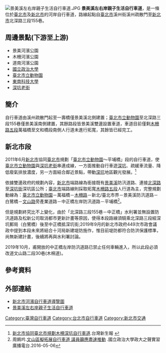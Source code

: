 [[File:景美溪左右岸親子生活自行車道.JPG|right]]
'''景美溪左右岸親子生活自行車道'''，是一條位於[[臺北市|臺北市]]及[[新北市|新北市]]的河岸自行車道，路線起點自[[臺北市|臺北市]]溪州街溪州疏散門至[[新北市|新北市]]北深路三段155巷。

==周邊景點(下游至上游)==
*景美河濱公園
*木柵河濱公園
*道南河濱公園
*[[國立政治大學|國立政治大學]]
*[[臺北市立動物園|臺北市立動物園]]
*[[東南科技大學|東南科技大學]]
*[[深坑老街|深坑老街]]

==簡介==
自行車道由溪州疏散門起至一壽橋僅景美溪北側建置；[[臺北市立動物園|臺北市立動物園]]至北深路三段155巷僅景美溪南側建置，其餘路段皆景美溪雙邊設置車道，車道目前僅剩[[木柵路|木柵路五段]]萬福橋至文和橋段南側人行道未進行拓寬，其餘皆已經完工。


==新北市段==
2011年6月[[新北市|新北市]]協同[[臺北市|臺北市]]規劃「[[臺北市立動物園|臺北市立動物園]]～平埔橋」段的自行車道，使[[臺北市立動物園|臺北市立動物園]]與[[深坑老街|深坑老街]]串連成線，一方面推動自行車遊[[深坑區|深坑]]、疏緩車流量、降低廢氣排放濃度，另一方面結合鄰近景點，帶動[[深坑區|深坑]]地區觀光發展。<ref>[http://61.222.185.194/?FID=14&CID=114583 新北市協同臺北市規劃木柵深坑自行車道].台灣新生報 {{Wayback|url=http://61.222.185.194/?FID=14&CID=114583 |date=20191004090927 }}</ref>

依據雙邊政府的規劃內容，[[新北市|新北市]]端路線為銜接既有[[景美溪|景美溪]]防汛道路、連接[[北深路|北深路]]至[[深坑老街|深坑街]]深坑區公所；[[臺北市|臺北市]]端路線則採取拓寬[[木柵路|木柵路五段]]人行道為主，完整規劃動線為：[[臺北市立動物園|臺北市立動物園]]－萬福橋－[[木柵路|木柵路]]－新北/臺北市界－景美溪防汛道路－白鷺橋－[[文山路|文山路]]旁產業道路－中正橋左岸防汛道路－平埔橋<ref>周姵吟.[https://vnccu.nccu.edu.tw/zh_tw/news/%E6%96%87%E5%B1%B1%E5%8D%80%E6%93%AC%E6%8B%93%E5%B1%95%E8%87%AA%E8%A1%8C%E8%BB%8A%E9%81%93-%E8%AD%B0%E5%93%A1%E7%B1%B2%E6%87%89%E7%9B%A1%E9%80%9F%E6%8E%A8%E5%8B%95-31328562 文山區擬拓展自行車道 議員籲應盡速推動] {{Wayback|url=https://vnccu.nccu.edu.tw/zh_tw/news/%E6%96%87%E5%B1%B1%E5%8D%80%E6%93%AC%E6%8B%93%E5%B1%95%E8%87%AA%E8%A1%8C%E8%BB%8A%E9%81%93-%E8%AD%B0%E5%93%A1%E7%B1%B2%E6%87%89%E7%9B%A1%E9%80%9F%E6%8E%A8%E5%8B%95-31328562 |date=20180922101836 }}.國立政治大學政大之聲實習廣播電台.2016-05-06</ref>。

但是規劃終究比不上變化，由於「北深路三段155巷－中正橋」水利署並無設置防汛道路及松新公司取消都市更新計畫等原因，使得本段路線須騎乘北深路三段經深坑郵局（白鷺橋）後至中正橋抵深坑街;2019年9月的新北市政府449次市政會議政中提到本段未來將結合十河局新建堤防施作，惟目前堤防都符合防洪保護標準，尚無新建計畫，後續將再與水利署討論。

2019年10月，甫開放的中正橋左岸防汛道路已禁止任何車輛進入，所以此段必須改道文山路二段30巷(木棉道)。

== 參考資料 ==
{{Reflist}}

== 外部連結 ==
*[https://water.ntpc.gov.tw/News/Detail/1543.htm 新北市河濱自行車道導覽圖] {{Wayback|url=https://water.ntpc.gov.tw/News/Detail/1543.htm |date=20190422145849 }}
*[http://riversidepark.taipei/BikePath/index.aspx 景美溪左右岸親子生活自行車道] {{Wayback|url=http://riversidepark.taipei/BikePath/index.aspx |date=20160729091330 }}

[[Category:臺灣自行車道|Category:臺灣自行車道]]
[[Category:台北市自行車道|Category:台北市自行車道]]
[[Category:新北市交通|Category:新北市交通]]